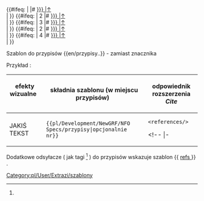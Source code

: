 <noinclude>{{pl/Development/NewGRF/inne strony|en= 
|pl=Template:pl/Development/NewGRF/NFO Specs/przypisy
}}</noinclude><!--
--><includeonly><!--
 ~ ~ ~ ~ ~ ~ ~ ~ ~ ~ koment początek ~ ~ ~ ~ ~ ~ ~ ~ ~ ~
--><!--
--><!--# <span id="note-{{{1|1}}}" title="odsyłacz przypisu ref-{{{1|1}}}">--><!--
--><!--[[#ref-{{{1|1}}} |↑]]</span> &nbsp; {{extraZi/refs/Pl|text={{{text|1}}} }}przypis <br>--><!--
--><!--{{#ifeq: {{{2|}}} --><!--
--><!-- | 2 --><!--
--><!--|# <span id="note-{{{2|2}}}" title="odsyłacz przypisu ref-{{{2|2}}}">--><!--
--><!--[[#ref-{{{2|}}} |↑]]</span> &nbsp; {{extraZi/refs/Pl|text=Przypis }} <br>--><!--
--><!-- | --><!--
--><!-- }} --><!--
--><!--{{#ifeq: {{{3|}}} --><!--
--><!--| 3 --><!--
--><!--|# <span id="note-{{{3|3}}}" title="odsyłacz przypisu ref-{{{3|3}}}">--><!--
--><!--[[#ref-{{{3|}}} |↑]]</span> &nbsp; {{extraZi/refs/Pl|text=przypis }} <br>--><!--
--><!--| }}--><!--
 ~ ~ ~ ~ ~ ~ ~ ~ ~ ~ początek ~ ~ ~ ~ ~ ~ ~ ~ ~ ~
--><!--
-->{{#ifeq: {{{2|}}} <!--
--> | <!--
-->|# <span id="note-{{{2|2}}}" title="odsyłacz przypisu ref-{{{2|2}}}"><!--
-->[[#ref-{{{2|}}} |↑]]</span> &nbsp; {{pl/Development/NewGRF/NFO Specs/refs|text=Przypis }} <br><!--
--> | <!--
--> }} <!--
-->{{#ifeq: {{{2|}}} <!--
--> | 2 <!--
-->|# <span id="note-{{expr: {{{2|}}}+{{{3|3}}} }}" title="odsyłacz przypisu ref-{{expr: {{{2|}}}+{{{3|3}}} }}"><!--
-->[[#ref-{{{2|}}} |↑]]</span> &nbsp; {{pl/Development/NewGRF/NFO Specs/refs|text=Przypis }} <br><!--
--> | <!--
--> }} <!--
-->{{#ifeq: {{{2|}}} <!--
--> | 3 <!--
-->|# <span id="note-{{expr: {{{2|}}}+{{{3|3}}} }}" title="odsyłacz przypisu ref-{{expr: {{{2|}}}+{{{3|3}}} }}"><!--
-->[[#ref-{{{2|}}} |↑]]</span> &nbsp; {{pl/Development/NewGRF/NFO Specs/refs|text=Przypis }} <br><!--
--> | <!--
--> }} <!--
--><!--
--><!-- wiecej p.
--><!--
-->{{#ifeq: {{{2|}}} <!--
--> | 2 <!--
-->|# <span id="note-{{{2|2}}}" title="odsyłacz przypisu ref-{{{2|2}}}"><!--
-->[[#ref-{{{2|}}} |↑]]</span> &nbsp; {{pl/Development/NewGRF/NFO Specs/refs|text=Przypis }} <br><!--
--> | <!--
--> }} <!--
-->{{#ifeq: {{{4|}}} <!--
-->| 4 <!--
-->|# <span id="note-{{{4|4}}}" title="odsyłacz przypisu ref-{{{3|3}}}"><!--
-->[[#ref-{{{3|}}} |↑]]</span> &nbsp; {{pl/Development/NewGRF/NFO Specs/refs|text=przypis }} <br><!--
-->| }}<!--
--><!--
--></includeonly><noinclude>

 

Szablon do przypisów <nowiki>{{en/przypisy..}}</nowiki> <!-- lub <nowiki>{{..refs..|name= | }}</nowiki>--> - zamiast znacznika <references> <!-- oraz <ref name=""> </ref> -->



Przykład<!--y-->:

{| 
! efekty wizualne &nbsp; &nbsp; &nbsp; &nbsp; !!składnia szablonu (w miejscu przypisów) &nbsp; !! odpowiednik rozszerzenia ''Cite'' 
|-
| style=vertical-align:middle<!--top--> |JAKIŚ TEKST{{pl/Development/NewGRF/NFO Specs/refs|text=<!--przypis-->|1}} 
| style=vertical-align:<!--bottom-->middle |<code><nowiki>{{pl/Development/NewGRF/NFO Specs/przypisy|opcjonalnie nr}}</nowiki></code> 
| style=vertical-align:<!--bottom-->middle |<!--<code>--><pre><references/></pre><!--</code>--> 
<!-- |- 
|<pre><ref name="słowo">jakiś tekst </ref></pre>||style=vertical-align:middle|<nowiki>{{extraZi/refs/Pl | name =słowo |jakiś test }}</nowiki> || style=vertical-align:middle |--><!--<h5 name=1 style="padding: 1px; white-space:nowrap;">--><!--{{extraZi/refs/Pl|name=słowo|--><!--|text=jakiś test--><!--2 }}--><!--</h5>--><!---->
|}

{{pl/Development/NewGRF/NFO Specs/przypisy}}

<!-- <ref name="slowo"/> #cite_note-slowo-1 #cite_ref-slowo_1-1 -->

Dodatkowe odsyłacze ( jak tagi <ref> </ref> ) do przypisów wskazuje szablon <nowiki>{{</nowiki> [[Template:pl/Development/NewGRF/NFO Specs/refs| refs ]] <nowiki>}}</nowiki> .

<!--<br><br><br><br><br><br><br><br><br><br> <br><br><br><br><br><br><br><br><br><br>-->

[[Category:pl/User/Extrazi/szablony]]
</noinclude>